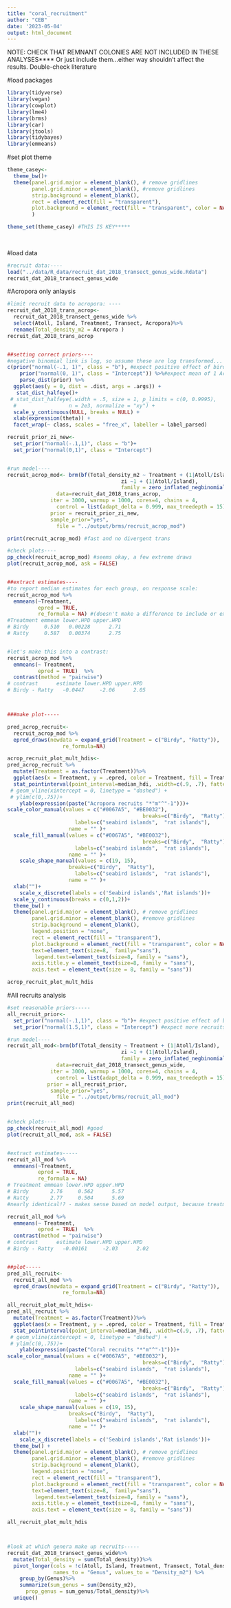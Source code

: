 ```yaml
---
title: "coral_recruitment"
author: "CEB"
date: '2023-05-04'
output: html_document
---
```



NOTE: CHECK THAT REMNANT COLONIES ARE NOT INCLUDED IN THESE ANALYSES**** Or just include them...either way shouldn't affect the results. Double-check literature

#load packages
```r
library(tidyverse)
library(vegan)
library(cowplot)
library(lme4)
library(brms)
library(car)
library(jtools)
library(tidybayes)
library(emmeans)

```


#set plot theme
```r
theme_casey<-
  theme_bw()+
  theme(panel.grid.major = element_blank(), # remove gridlines
        panel.grid.minor = element_blank(), #remove gridlines
        strip.background = element_blank(), 
        rect = element_rect(fill = "transparent"),  
        plot.background = element_rect(fill = "transparent", color = NA)
        )

theme_set(theme_casey) #THIS IS KEY*****
  
  
```


#load data
```r
#recruit data:---- 
load("../data/R_data/recruit_dat_2018_transect_genus_wide.Rdata")
recruit_dat_2018_transect_genus_wide

```

#Acropora only anlaysis
```r

#limit recruit data to acropora: ----
recruit_dat_2018_trans_acrop<-
  recruit_dat_2018_transect_genus_wide %>%
  select(Atoll, Island, Treatment, Transect, Acropora)%>%
  rename(Total_density_m2 = Acropora )
recruit_dat_2018_trans_acrop


##setting correct priors----
#negative binomial link is log, so assume these are log transformed...
c(prior("normal(-.1, 1)", class = "b"), #expect positive effect of birds (so negative effect of rats because these not re-leveled) but not too sure because not much previous research, so keep low and wide
    prior("normal(0, 1)", class = "Intercept")) %>%#expect mean of 1 Acropora recruits per meter, range from 0 - 2.... log(1) is 0....
    parse_dist(prior) %>%
  ggplot(aes(y = 0, dist = .dist, args = .args)) +
   stat_dist_halfeye()+
 # stat_dist_halfeye(.width = .5, size = 1, p_limits = c(0, 0.9995),
  #                 n = 2e3, normalize = "xy") +
  scale_y_continuous(NULL, breaks = NULL) +
  xlab(expression(theta)) +
  facet_wrap(~ class, scales = "free_x", labeller = label_parsed)

recruit_prior_zi_new<-
  set_prior("normal(-.1,1)", class = "b")+
  set_prior("normal(0,1)", class = "Intercept") 


#run model----
recruit_acrop_mod<- brm(bf(Total_density_m2 ~ Treatment + (1|Atoll/Island), 
                                     zi ~1 + (1|Atoll/Island),
                                     family = zero_inflated_negbinomial()),
                data=recruit_dat_2018_trans_acrop,
              iter = 3000, warmup = 1000, cores=4, chains = 4, 
                control = list(adapt_delta = 0.999, max_treedepth = 15), 
              prior = recruit_prior_zi_new,
              sample_prior="yes",
                file = "../output/brms/recruit_acrop_mod")

print(recruit_acrop_mod) #fast and no divergent trans

#check plots----
pp_check(recruit_acrop_mod) #seems okay, a few extreme draws
plot(recruit_acrop_mod, ask = FALSE)


##extract estimates----
#to report median estimates for each group, on response scale: 
recruit_acrop_mod %>% 
  emmeans(~Treatment,
          epred = TRUE,
          re_formula = NA) #(doesn't make a difference to include or exclude in this.) 
#Treatment emmean lower.HPD upper.HPD
# Birdy     0.510   0.00228      2.71
# Ratty     0.587   0.00374      2.75


#let's make this into a contrast:
recruit_acrop_mod %>% 
  emmeans(~ Treatment,
          epred = TRUE)  %>%
  contrast(method = "pairwise")
# contrast      estimate lower.HPD upper.HPD
# Birdy - Ratty   -0.0447     -2.06      2.05



###make plot-----

pred_acrop_recruit<-
  recruit_acrop_mod %>% 
  epred_draws(newdata = expand_grid(Treatment = c("Birdy", "Ratty")), 
                  re_formula=NA) 

acrop_recruit_plot_mult_hdis<-
pred_acrop_recruit %>%
  mutate(Treatment = as.factor(Treatment))%>%
  ggplot(aes(x = Treatment, y = .epred, color = Treatment, fill = Treatment, shape = Treatment)) +
  stat_pointinterval(point_interval=median_hdi, .width=c(.9, .7), fatten_point = 2, interval_alpha = 0.2, position = position_dodge(width = .05)) +
 # geom_vline(xintercept = 0, linetype = "dashed") +
 # ylim(c(0,.75))+
    ylab(expression(paste("Acropora recruits "*"m"^"-1")))+
scale_color_manual(values = c("#0067A5", "#BE0032"),
                                            breaks=c("Birdy",  "Ratty"),
                      labels=c("seabird islands",  "rat islands"),
                    name = "" )+
  scale_fill_manual(values = c("#0067A5", "#BE0032"),
                                            breaks=c("Birdy",  "Ratty"),
                      labels=c("seabird islands",  "rat islands"),
                    name = "" )+ 
    scale_shape_manual(values = c(19, 15),
                    breaks=c("Birdy",  "Ratty"),
                      labels=c("seabird islands",  "rat islands"),
                    name = "" )+
  xlab("")+
    scale_x_discrete(labels = c('Seabird islands','Rat islands'))+
  scale_y_continuous(breaks = c(0,1,2))+
  theme_bw() + 
  theme(panel.grid.major = element_blank(), # remove gridlines
        panel.grid.minor = element_blank(), #remove gridlines
        strip.background = element_blank(), 
        legend.position = "none",  
        rect = element_rect(fill = "transparent"),  
        plot.background = element_rect(fill = "transparent", color = NA),
        text=element_text(size=8,  family="sans"),
         legend.text=element_text(size=8, family = "sans"),
        axis.title.y = element_text(size=8, family = "sans"),
        axis.text = element_text(size = 8, family = "sans")) 

acrop_recruit_plot_mult_hdis

```

#All recruits analysis
```r

#set reasonable priors-----
all_recruit_prior<-
  set_prior("normal(-.1,1)", class = "b")+ #expect positive effect of birds (so negative effect of rats because these not re-leveled) but not too sure because not much previous research, so keep low and wide 
  set_prior("normal(1.5,1)", class = "Intercept") #expect more recruits than for only Acropora. 

#run model----
recruit_all_mod<-brm(bf(Total_density ~ Treatment + (1|Atoll/Island), 
                                     zi ~1 + (1|Atoll/Island),
                                     family = zero_inflated_negbinomial()),
                data=recruit_dat_2018_transect_genus_wide,
              iter = 3000, warmup = 1000, cores=4, chains = 4, 
                control = list(adapt_delta = 0.999, max_treedepth = 15), 
             prior = all_recruit_prior,
              sample_prior="yes",
                file = "../output/brms/recruit_all_mod")
print(recruit_all_mod)


#check plots----
pp_check(recruit_all_mod) #good
plot(recruit_all_mod, ask = FALSE)


#extract estimates-----
recruit_all_mod %>% 
  emmeans(~Treatment,
          epred = TRUE,
          re_formula = NA)
# Treatment emmean lower.HPD upper.HPD
# Birdy       2.76     0.562      5.57
# Ratty       2.77     0.504      5.69
#nearly identical!? - makes sense based on model output, because treatment effect estimate = 0....

recruit_all_mod %>% 
  emmeans(~ Treatment,
          epred = TRUE)  %>%
  contrast(method = "pairwise")
# contrast      estimate lower.HPD upper.HPD
# Birdy - Ratty   -0.00161     -2.03      2.02


##plot-----
pred_all_recruit<-
  recruit_all_mod %>% 
  epred_draws(newdata = expand_grid(Treatment = c("Birdy", "Ratty")), 
                  re_formula=NA) 

all_recruit_plot_mult_hdis<-
pred_all_recruit %>%
  mutate(Treatment = as.factor(Treatment))%>%
  ggplot(aes(x = Treatment, y = .epred, color = Treatment, fill = Treatment, shape = Treatment)) +
  stat_pointinterval(point_interval=median_hdi, .width=c(.9, .7), fatten_point = 2, interval_alpha = 0.2, position = position_dodge(width = .05)) +
 # geom_vline(xintercept = 0, linetype = "dashed") +
 # ylim(c(0,.75))+
    ylab(expression(paste("Coral recruits "*"m"^"-1")))+
scale_color_manual(values = c("#0067A5", "#BE0032"),
                                            breaks=c("Birdy",  "Ratty"),
                      labels=c("seabird islands",  "rat islands"),
                    name = "" )+
  scale_fill_manual(values = c("#0067A5", "#BE0032"),
                                            breaks=c("Birdy",  "Ratty"),
                      labels=c("seabird islands",  "rat islands"),
                    name = "" )+ 
    scale_shape_manual(values = c(19, 15),
                    breaks=c("Birdy",  "Ratty"),
                      labels=c("seabird islands",  "rat islands"),
                    name = "" )+
  xlab("")+
    scale_x_discrete(labels = c('Seabird islands','Rat islands'))+
  theme_bw() + 
  theme(panel.grid.major = element_blank(), # remove gridlines
        panel.grid.minor = element_blank(), #remove gridlines
        strip.background = element_blank(), 
        legend.position = "none",  
        rect = element_rect(fill = "transparent"),  
        plot.background = element_rect(fill = "transparent", color = NA),
        text=element_text(size=8,  family="sans"),
         legend.text=element_text(size=8, family = "sans"),
        axis.title.y = element_text(size=8, family = "sans"),
        axis.text = element_text(size = 8, family = "sans")) 

all_recruit_plot_mult_hdis



#look at which genera make up recruits-----
recruit_dat_2018_transect_genus_wide%>%
  mutate(Total_density = sum(Total_density))%>%
  pivot_longer(cols = !c(Atoll, Island, Treatment, Transect, Total_density),
               names_to = "Genus", values_to = "Density_m2") %>%
    group_by(Genus)%>%
    summarize(sum_genus = sum(Density_m2),
      prop_genus = sum_genus/Total_density)%>%
  unique()

```



